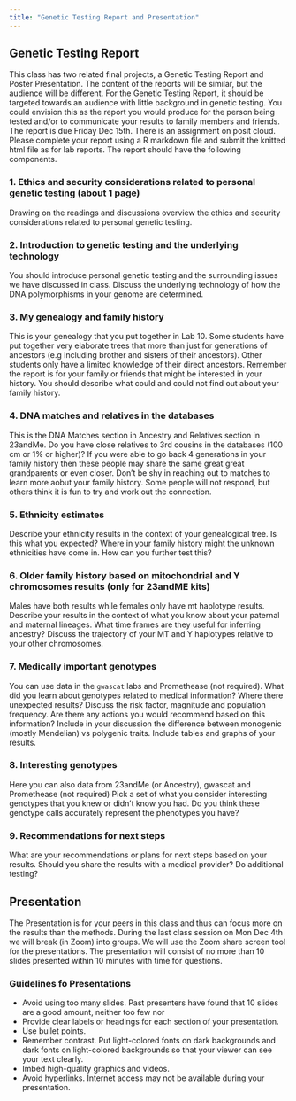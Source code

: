 ```yaml
---
title: "Genetic Testing Report and Presentation"
---
```


## Genetic Testing Report

This class has two related final projects, a Genetic Testing Report and Poster Presentation. The content of the reports will be similar, but the audience will be different. For the Genetic Testing Report, it should be targeted towards an audience with little background in genetic testing. You could envision this as the report you would produce for the person being tested and/or to communicate your results to family members and friends. The report is due Friday Dec 15th. There is an assignment on posit cloud. Please complete your report using a R markdown file and submit the knitted html file as for lab reports. The report should have the following components.

### 1. Ethics and security considerations related to personal genetic testing (about 1 page)

Drawing on the readings and discussions overview the ethics and security considerations related to personal genetic testing.

### 2. Introduction to genetic testing and the underlying technology

You should introduce personal genetic testing and the surrounding issues we have discussed in class. Discuss the underlying technology of how the DNA polymorphisms in your genome are determined.

### 3. My genealogy and family history

This is your genealogy that you put together in Lab 10.  Some students have put together very elaborate trees that more than just for generations of ancestors (e.g including brother and sisters of their ancestors). Other students only have a limited knowledge of their direct ancestors. Remember the report is for your family or friends that might be interested in your history. You should describe what could and could not find out about your family history.

### 4. DNA matches and relatives in the databases

This is the DNA Matches section in Ancestry and Relatives section in 23andMe. Do you have close relatives to 3rd cousins in the databases (100 cm or 1% or higher)? If you were able to go back 4 generations in your family history then these people may share the same great great grandparents or even closer. Don't be shy in reaching out to matches to learn more aobut your family history. Some people will not respond, but others think it is fun to try and work out the connection.

### 5. Ethnicity estimates

Describe your ethnicity results in the context of your genealogical tree. Is this what you expected? Where in your family history might the unknown ethnicities have come in. How can you further test this?

### 6. Older family history based on mitochondrial and Y chromosomes results (only for 23andME kits)

Males have both results while females only have mt haplotype results. Describe your results in the context of what you know about your paternal and maternal lineages. What time frames are they useful for inferring ancestry? Discuss the trajectory of your MT and Y haplotypes relative to your other chromosomes. 

### 7. Medically important genotypes

You can use data in the `gwascat` labs and Promethease (not required). What did you learn about genotypes related to medical information? Where there unexpected results? Discuss the risk factor, magnitude and population frequency. Are there any actions you would recommend based on this information?  Include in your discussion the difference between monogenic (mostly Mendelian) vs polygenic traits. Include tables and graphs of your results.

### 8. Interesting genotypes

Here you can also data from 23andMe (or Ancestry), gwascat and Promethease (not required) Pick a set of what you consider interesting genotypes that you knew or didn't know you had. Do you think these genotype calls accurately represent the phenotypes you have?

### 9. Recommendations for next steps

What are your recommendations or plans for next steps based on your results. Should you share the results with a medical provider? Do additional testing?

## Presentation

The Presentation is for your peers in this class and thus can focus more on the results than the methods. During the last class session on Mon Dec 4th we will break (in Zoom) into groups. We will use the Zoom share screen tool for the presentations. The presentation will consist of no more than 10 slides presented within 10 minutes with time for questions.

### Guidelines fo Presentations

* Avoid using too many slides. Past presenters have found that 10 slides are a good amount, neither too few nor 
* Provide clear labels or headings for each section of your presentation.
* Use bullet points.
* Remember contrast. Put light-colored fonts on dark backgrounds and dark fonts on light-colored backgrounds so that your viewer can see your text clearly.
* Imbed high-quality graphics and videos.
* Avoid hyperlinks. Internet access may not be available during your presentation.
